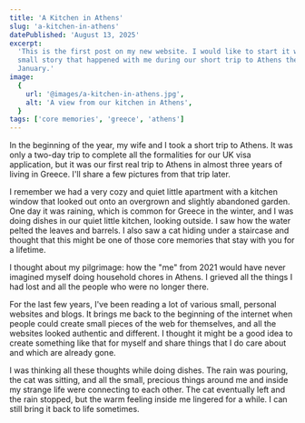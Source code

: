 ```yaml
---
title: 'A Kitchen in Athens'
slug: 'a-kitchen-in-athens'
datePublished: 'August 13, 2025'
excerpt:
  'This is the first post on my new website. I would like to start it with a
  small story that happened with me during our short trip to Athens the last
  January.'
image:
  {
    url: '@images/a-kitchen-in-athens.jpg',
    alt: 'A view from our kitchen in Athens',
  }
tags: ['core memories', 'greece', 'athens']
---
```



<ImageWithCaption
  src={img}
  alt="A view from our kitchen in Athens"
  caption="A view from our kitchen in Athens"
/>

In the beginning of the year, my wife and I took a short trip to Athens. It was
only a two-day trip to complete all the formalities for our UK visa application,
but it was our first real trip to Athens in almost three years of living in
Greece. I'll share a few pictures from that trip later.

I remember we had a very cozy and quiet little apartment with a kitchen window
that looked out onto an overgrown and slightly abandoned garden. One day it was
raining, which is common for Greece in the winter, and I was doing dishes in our
quiet little kitchen, looking outside. I saw how the water pelted the leaves and
barrels. I also saw a cat hiding under a staircase and thought that this might
be one of those core memories that stay with you for a lifetime.

I thought about my pilgrimage: how the "me" from 2021 would have never imagined
myself doing household chores in Athens. I grieved all the things I had lost and
all the people who were no longer there.

For the last few years, I've been reading a lot of various small, personal
websites and blogs. It brings me back to the beginning of the internet when
people could create small pieces of the web for themselves, and all the websites
looked authentic and different. I thought it might be a good idea to create
something like that for myself and share things that I do care about and which
are already gone.

I was thinking all these thoughts while doing dishes. The rain was pouring, the
cat was sitting, and all the small, precious things around me and inside my
strange life were connecting to each other. The cat eventually left and the rain
stopped, but the warm feeling inside me lingered for a while. I can still bring
it back to life sometimes.
